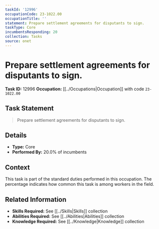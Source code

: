 ```yaml
---
taskId: '12996'
occupationCode: 23-1022.00
occupationTitle: ''
statement: Prepare settlement agreements for disputants to sign.
taskType: Core
incumbentsResponding: 20
collection: Tasks
source: onet
---
```

# Prepare settlement agreements for disputants to sign.

**Task ID:** 12996
**Occupation:** [[../Occupations|Occupation]] with code `23-1022.00`

## Task Statement

> Prepare settlement agreements for disputants to sign.

## Details

- **Type:** Core
- **Performed By:** 20.0% of incumbents

## Context

This task is part of the standard duties performed in this occupation. The percentage indicates how common this task is among workers in the field.

## Related Information

- **Skills Required:** See [[../Skills|Skills]] collection
- **Abilities Required:** See [[../Abilities|Abilities]] collection
- **Knowledge Required:** See [[../Knowledge|Knowledge]] collection
